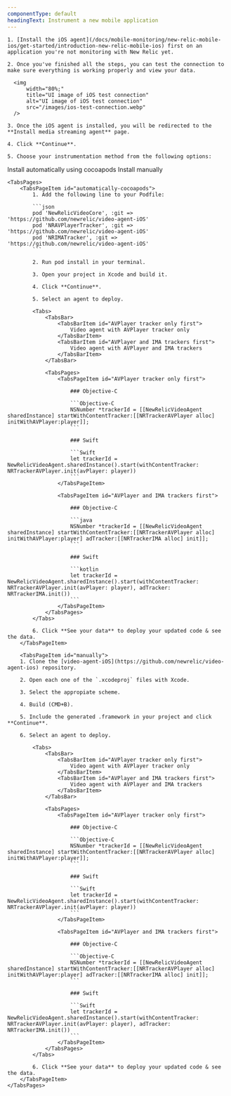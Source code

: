 ```yaml
---
componentType: default
headingText: Instrument a new mobile application
---
```


    1. [Install the iOS agent](/docs/mobile-monitoring/new-relic-mobile-ios/get-started/introduction-new-relic-mobile-ios) first on an application you're not monitoring with New Relic yet.

    2. Once you've finished all the steps, you can test the connection to make sure everything is working properly and view your data.

      <img
          width="80%;"
          title="UI image of iOS test connection"
          alt="UI image of iOS test connection"
          src="/images/ios-test-connection.webp"
      />

    3. Once the iOS agent is installed, you will be redirected to the **Install media streaming agent** page.

    4. Click **Continue**.

    5. Choose your instrumentation method from the following options:

<Tabs>
    <TabsBar>
        <TabsBarItem id="automatically-cocoapods">
            Install automatically using cocoapods
        </TabsBarItem>
        <TabsBarItem id="manually">
            Install manually
        </TabsBarItem>
    </TabsBar>

    <TabsPages>
        <TabsPageItem id="automatically-cocoapods">
            1. Add the following line to your Podfile:

            ```json
            pod 'NewRelicVideoCore', :git => 'https://github.com/newrelic/video-agent-iOS'
            pod 'NRAVPlayerTracker', :git => 'https://github.com/newrelic/video-agent-iOS'
            pod 'NRIMATracker', :git => 'https://github.com/newrelic/video-agent-iOS'
            ```

            2. Run pod install in your terminal.

            3. Open your project in Xcode and build it.

            4. Click **Continue**.

            5. Select an agent to deploy.

            <Tabs>
                <TabsBar>
                    <TabsBarItem id="AVPlayer tracker only first">
                        Video agent with AVPlayer tracker only
                    </TabsBarItem>
                    <TabsBarItem id="AVPlayer and IMA trackers first">
                        Video agent with AVPlayer and IMA trackers
                    </TabsBarItem>
                </TabsBar>

                <TabsPages>
                    <TabsPageItem id="AVPlayer tracker only first">

                        ### Objective-C

                        ```Objective-C
                        NSNumber *trackerId = [[NewRelicVideoAgent sharedInstance] startWithContentTracker:[[NRTrackerAVPlayer alloc] initWithAVPlayer:player]];
                        ```

                        ### Swift

                        ```Swift
                        let trackerId = NewRelicVideoAgent.sharedInstance().start(withContentTracker: NRTrackerAVPlayer.init(avPlayer: player))
                        ```
                    </TabsPageItem>

                    <TabsPageItem id="AVPlayer and IMA trackers first">

                        ### Objective-C

                        ```java
                        NSNumber *trackerId = [[NewRelicVideoAgent sharedInstance] startWithContentTracker:[[NRTrackerAVPlayer alloc] initWithAVPlayer:player] adTracker:[[NRTrackerIMA alloc] init]];
                        ```

                        ### Swift

                        ```kotlin
                        let trackerId = NewRelicVideoAgent.sharedInstance().start(withContentTracker: NRTrackerAVPlayer.init(avPlayer: player), adTracker: NRTrackerIMA.init())
                        ```
                    </TabsPageItem>
                </TabsPages>
            </Tabs>

            6. Click **See your data** to deploy your updated code & see the data.
        </TabsPageItem>

        <TabsPageItem id="manually">
        1. Clone the [video-agent-iOS](https://github.com/newrelic/video-agent-ios) repository.

        2. Open each one of the `.xcodeproj` files with Xcode.
        
        3. Select the appropiate scheme.
        
        4. Build (CMD+B).
        
        5. Include the generated .framework in your project and click **Continue**.

        6. Select an agent to deploy.

            <Tabs>
                <TabsBar>
                    <TabsBarItem id="AVPlayer tracker only first">
                        Video agent with AVPlayer tracker only
                    </TabsBarItem>
                    <TabsBarItem id="AVPlayer and IMA trackers first">
                        Video agent with AVPlayer and IMA trackers
                    </TabsBarItem>
                </TabsBar>

                <TabsPages>
                    <TabsPageItem id="AVPlayer tracker only first">

                        ### Objective-C

                        ```Objective-C
                        NSNumber *trackerId = [[NewRelicVideoAgent sharedInstance] startWithContentTracker:[[NRTrackerAVPlayer alloc] initWithAVPlayer:player]];
                        ```

                        ### Swift

                        ```Swift
                        let trackerId = NewRelicVideoAgent.sharedInstance().start(withContentTracker: NRTrackerAVPlayer.init(avPlayer: player))
                        ```
                    </TabsPageItem>

                    <TabsPageItem id="AVPlayer and IMA trackers first">

                        ### Objective-C

                        ```Objective-C
                        NSNumber *trackerId = [[NewRelicVideoAgent sharedInstance] startWithContentTracker:[[NRTrackerAVPlayer alloc] initWithAVPlayer:player] adTracker:[[NRTrackerIMA alloc] init]];
                        ```

                        ### Swift

                        ```Swift
                        let trackerId = NewRelicVideoAgent.sharedInstance().start(withContentTracker: NRTrackerAVPlayer.init(avPlayer: player), adTracker: NRTrackerIMA.init())
                        ```
                    </TabsPageItem>
                </TabsPages>
            </Tabs>

            6. Click **See your data** to deploy your updated code & see the data.
        </TabsPageItem>
    </TabsPages>
</Tabs>